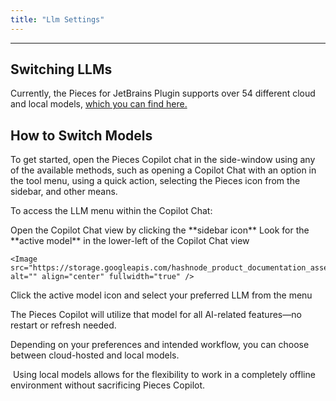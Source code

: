 ```yaml
---
title: "Llm Settings"
---
```


***

## Switching LLMs

Currently, the Pieces for JetBrains Plugin supports over 54 different cloud and local models, [which you can find here.](https://docs.pieces.app/products/large-language-models)

## How to Switch Models

To get started, open the Pieces Copilot chat in the side-window using any of the available methods, such as opening a Copilot Chat with an option in the tool menu, using a quick action, selecting the Pieces icon from the sidebar, and other means.

To access the LLM menu within the Copilot Chat:

<Steps>
  <Step title="Access Copilot Chat">
    Open the Copilot Chat view by clicking the **sidebar icon**
  </Step>

  <Step title="Find Active Model">
    Look for the **active model** in the lower-left of the Copilot Chat view

    <Image src="https://storage.googleapis.com/hashnode_product_documentation_assets/jetbrains_plugin_assets/jetbrains_plugin_assets/pieces_copilot/llm_settings/changing_model.gif" alt="" align="center" fullwidth="true" />
  </Step>

  <Step title="Change Active Model">
    Click the active model icon and select your preferred LLM from the menu
  </Step>
</Steps>

The Pieces Copilot will utilize that model for all AI-related features—no restart or refresh needed.

Depending on your preferences and intended workflow, you can choose between cloud-hosted and local models.

<Image src="https://storage.googleapis.com/hashnode_product_documentation_assets/jetbrains_plugin_assets/jetbrains_plugin_assets/pieces_copilot/llm_settings/download_changing_local_model.gif" alt="" align="center" fullwidth="true" />

<Callout type="tip">
  Using local models allows for the flexibility to work in a completely offline environment without sacrificing Pieces Copilot.
</Callout>
